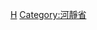 {{Navbox
|bodyclass=hlist

|state      = autocollapse<!--autocollapse、uncollapsed、collapsed、plain、off-->
|name       = 河静省行政区划
|title      = [[越南]][[河靜省|河静省]]行政区划
|image      = [[file:Flag of Vietnam.svg|border|50px|越南国旗]]
|above      =
|abovestyle = 
|listclass  = hlist

|group1 = [[省辖市]]（1）
| list1 =
*[[河靜市]]
|group2 = [[市社]]（2）
| list2 =
*[[鴻嶺市社]]
*[[奇英市社]]
|group3 = [[县]]（10）
| list3 =
*[[干禄县]]
*[[锦川县]]
*[[德寿县]]
*[[香溪县]]
*[[香山县 (越南)|香山县]]
*[[奇英县]]
*[[禄河县]]
*[[宜春县 (越南)|宜春县]]
*[[石河县]]
*[[雾光县]]
|belowstyle = text-align: left;
|below      = 参阅：[[越南县级以上行政区列表]]
}}<noinclude>
[[Category:越南二级行政区模板|H]]
[[Category:河靜省]]
</noinclude>